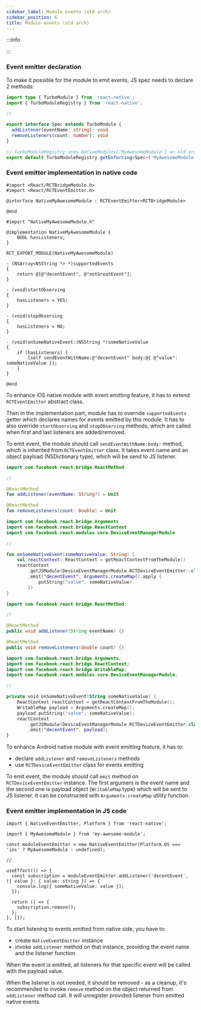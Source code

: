 ```yaml
---
sidebar_label: Module events (old arch)
sidebar_position: 6
title: Module events (old arch)
---
```



:::info

<CodegenForOldArchInfo />

:::

### Event emitter declaration

To make it possible for the module to emit events, JS spec needs to declare 2 methods:

```ts title="src/NativeMyAwesomeModule.ts"
import type { TurboModule } from 'react-native';
import { TurboModuleRegistry } from 'react-native';

//

export interface Spec extends TurboModule {
  addListener(eventName: string): void
  removeListeners(count: number): void
}

// TurboModuleRegistry uses NativeModules['MyAwesomeModule'] on old arch
export default TurboModuleRegistry.getEnforcing<Spec>('MyAwesomeModule');
```

### Event emitter implementation in native code

<Tabs groupId="native_side">
<TabItem value="iOS" label="iOS">

```objc title="ios/NativeMyAwesomeModule.h"
#import <React/RCTBridgeModule.h>
#import <React/RCTEventEmitter.h>

@interface NativeMyAwesomeModule : RCTEventEmitter<RCTBridgeModule>

@end
```

```objc title="ios/NativeMyAwesomeModule.mm"
#import "NativeMyAwesomeModule.h"

@implementation NativeMyAwesomeModule {
    BOOL hasListeners;
}

RCT_EXPORT_MODULE(NativeMyAwesomeModule)

- (NSArray<NSString *> *)supportedEvents
{
    return @[@"decentEvent", @"notGreatEvent"];
}

- (void)startObserving
{
    hasListeners = YES;
}

- (void)stopObserving
{
    hasListeners = NO;
}

- (void)onSomeNativeEvent:(NSString *)someNativeValue
{
    if (hasListeners) {
        [self sendEventWithName:@"decentEvent" body:@{ @"value": someNativeValue }];
    }
}

@end
```

To enhance iOS native module with event emitting feature, it has to extend `RCTEventEmitter` abstract class.

Then in the implementation part, module has to override `supportedEvents` getter which declares names for events emitted by this module.
It has to also override `startObserving` and `stopObserving` methods, which are called when first and last listeners are added/removed.

To emit event, the module should call `sendEventWithName:body:` method, which is inherited from `RCTEventEmitter` class.
It takes event name and an object payload (NSDictionary type), which will be send to JS listener.

</TabItem>

<TabItem value="Android" label="Android">

<Tabs groupId="android_lang">
<TabItem value="kotlin" label="Kotlin">

```kotlin title="android/src/main/newarch/com/myawesomeapp/NativeMyAwesomeModule.kt"
import com.facebook.react.bridge.ReactMethod

//

@ReactMethod
fun addListener(eventName: String?) = Unit

@ReactMethod
fun removeListeners(count: Double) = Unit
```

```kotlin title="android/src/main/java/com/myawesomeapp/NativeMyAwesomeModuleImpl.kt"
import com.facebook.react.bridge.Arguments
import com.facebook.react.bridge.ReactContext
import com.facebook.react.modules.core.DeviceEventManagerModule

//

fun onSomeNativeEvent(someNativeValue: String) {
    val reactContext: ReactContext = getReactContextFromTheModule()
    reactContext
        .getJSModule(DeviceEventManagerModule.RCTDeviceEventEmitter::class.java)
        .emit("decentEvent", Arguments.createMap().apply {
            putString("value", someNativeValue)
        })
}
```

</TabItem>
<TabItem value="java" label="Java">

```java title="android/src/main/newarch/com/myawesomeapp/NativeMyAwesomeModule.java"
import com.facebook.react.bridge.ReactMethod;

//

@ReactMethod
public void addListener(String eventName) {}

@ReactMethod
public void removeListeners(double count) {}
```

```kotlin title="android/src/main/java/com/myawesomeapp/NativeMyAwesomeModuleImpl.java"
import com.facebook.react.bridge.Arguments;
import com.facebook.react.bridge.ReactContext;
import com.facebook.react.bridge.WritableMap;
import com.facebook.react.modules.core.DeviceEventManagerModule;

//

private void onSomeNativeEvent(String someNativeValue) {
    ReactContext reactContext = getReactContextFromTheModule();
    WritableMap payload = Arguments.createMap();
    payload.putString("value", someNativeValue);
    reactContext
        .getJSModule(DeviceEventManagerModule.RCTDeviceEventEmitter.class)
        .emit("decentEvent", payload);
}
```

</TabItem>
</Tabs>

To enhance Android native module with event emitting feature, it has to:

- declare `addListener` and `removeListeners` methods
- use `RCTDeviceEventEmitter` class for events emitting

To emit event, the module should call `emit` method on `RCTDeviceEventEmitter` instance.
The first argument is the event name and the second one is payload object (`WritableMap` type) which will be sent to JS listener.
It can be constructed with `Arguments.createMap` utility function.

</TabItem>
</Tabs>

### Event emitter implementation in JS code

```tsx title="src/MyAwesomeHook.ts"
import { NativeEventEmitter, Platform } from 'react-native';

import { MyAwesomeModule } from 'my-awesome-module';

const moduleEventEmitter = new NativeEventEmitter(Platform.OS === 'ios' ? MyAwesomeModule : undefined);

//

useEffect(() => {
  const subscription = moduleEventEmitter.addListener('decentEvent', ({ value }: { value: string }) => {
    console.log({ someNativeValue: value });
  });

  return () => {
    subscription.remove();
  };
}, []);
```

To start listening to events emitted from native side, you have to:

- create `NativeEventEmitter` instance
- invoke `addListener` method on that instance, providing the event name and the listener function

When the event is emitted, all listeners for that specific event will be called with the payload value.

When the listener is not needed, it should be removed - as a cleanup, it's recommended to invoke `remove` method on the object returned from `addListener` method call.
It will unregister provided listener from emitted native events.

